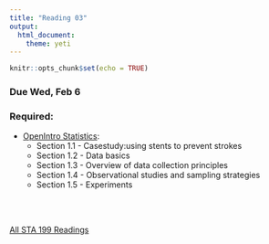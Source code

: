 ```yaml
---
title: "Reading 03"
output: 
  html_document: 
    theme: yeti
---
```


```r
knitr::opts_chunk$set(echo = TRUE)
```

### Due Wed, Feb 6

### Required:

- [OpenIntro Statistics](https://drive.google.com/file/d/0B-DHaDEbiOGkc1RycUtIcUtIelE/view):
    + Section 1.1 - Casestudy:using stents to prevent strokes
    + Section 1.2 - Data basics
    + Section 1.3 - Overview of data collection principles
    + Section 1.4 - Observational studies and sampling strategies
    + Section 1.5 - Experiments

<br>
<br>

[All STA 199 Readings](https://www2.stat.duke.edu/courses/Spring19/sta199.001/reading/readings.html)